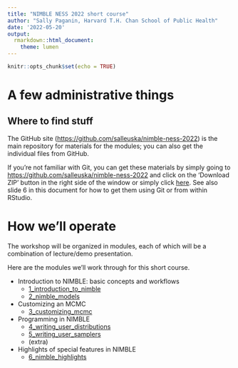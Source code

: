 ```yaml
---
title: "NIMBLE NESS 2022 short course"
author: "Sally Paganin, Harvard T.H. Chan School of Public Health"
date: '2022-05-20'
output:
  rmarkdown::html_document:
    theme: lumen
---
```


```r
knitr::opts_chunk$set(echo = TRUE)
```


# A few administrative things

## Where to find stuff

The GitHub site ([https://github.com/salleuska/nimble-ness-2022](https://github.com/salleuska/nimble-ness-2022)) is the main repository for materials for the modules; you can also get the individual files from GitHub. 

If you're not familiar with Git, you can get these materials by simply going to [https://github.com/salleuska/nimble-ness-2022](https://github.com/salleuska/nimble-ness-2022) and click on the 'Download ZIP' button in the right side of the window or simply click [here](https://github.com/salleuska/nimble-ness-2022/archive/main.zip). See also slide 6 in this document for how to get them using Git or from within RStudio.


# How we'll operate

The workshop will be organized in modules, each of which will be a combination of lecture/demo presentation. 

Here are the modules we'll work through for this short course.

- Introduction to NIMBLE: basic concepts and workflows
    - [1_introduction_to_nimble](content/1_introduction_to_nimble/introduction_to_nimble.html)
    - [2_nimble_models](content/2_nimble_models/nimble_models.html)
- Customizing an MCMC 
    - [3_customizing_mcmc](content/3_customizing_mcmc/customizing_mcmc.html)

- Programming in NIMBLE
    - [4_writing_user_distributions](content/4_writing_user_distributions/writing_user_distributions.html)
    - [5_writing_user_samplers](content//5_writing_user_samplers/writing_user_sampler.html)
    - (extra)
- Highlights of special features in NIMBLE
    - [6_nimble_highlights](content/6_nimble_highlights/nimble_highlights.html)
    
    
    